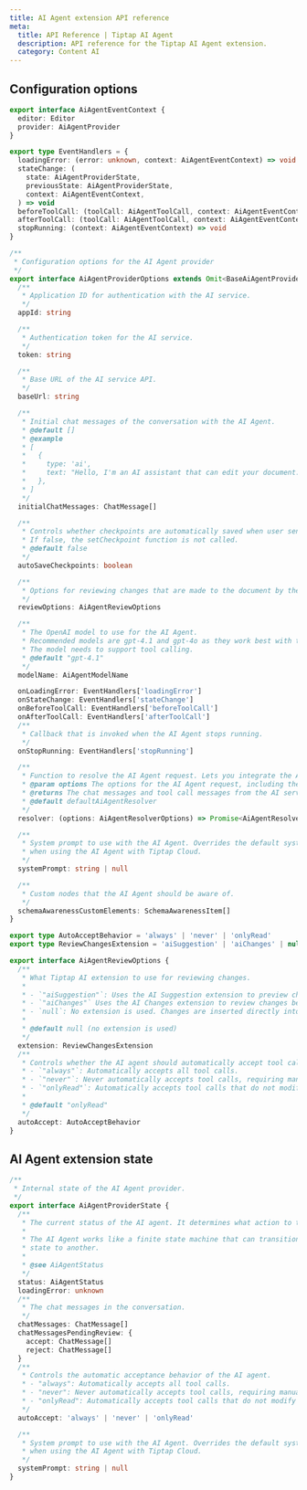 ```yaml
---
title: AI Agent extension API reference
meta:
  title: API Reference | Tiptap AI Agent
  description: API reference for the Tiptap AI Agent extension.
  category: Content AI
---
```


## Configuration options

```ts
export interface AiAgentEventContext {
  editor: Editor
  provider: AiAgentProvider
}

export type EventHandlers = {
  loadingError: (error: unknown, context: AiAgentEventContext) => void
  stateChange: (
    state: AiAgentProviderState,
    previousState: AiAgentProviderState,
    context: AiAgentEventContext,
  ) => void
  beforeToolCall: (toolCall: AiAgentToolCall, context: AiAgentEventContext) => void
  afterToolCall: (toolCall: AiAgentToolCall, context: AiAgentEventContext) => void
  stopRunning: (context: AiAgentEventContext) => void
}

/**
 * Configuration options for the AI Agent provider
 */
export interface AiAgentProviderOptions extends Omit<BaseAiAgentProviderOptions, 'onStateChange'> {
  /**
   * Application ID for authentication with the AI service.
   */
  appId: string

  /**
   * Authentication token for the AI service.
   */
  token: string

  /**
   * Base URL of the AI service API.
   */
  baseUrl: string

  /**
   * Initial chat messages of the conversation with the AI Agent.
   * @default []
   * @example
   * [
   *   {
   *     type: 'ai',
   *     text: "Hello, I'm an AI assistant that can edit your document. How can I help you?",
   *   },
   * ]
   */
  initialChatMessages: ChatMessage[]

  /**
   * Controls whether checkpoints are automatically saved when user sends a message or accepts a tool call.
   * If false, the setCheckpoint function is not called.
   * @default false
   */
  autoSaveCheckpoints: boolean

  /**
   * Options for reviewing changes that are made to the document by the AI Agent.
   */
  reviewOptions: AiAgentReviewOptions

  /**
   * The OpenAI model to use for the AI Agent.
   * Recommended models are gpt-4.1 and gpt-4o as they work best with the AI Agent.
   * The model needs to support tool calling.
   * @default "gpt-4.1"
   */
  modelName: AiAgentModelName

  onLoadingError: EventHandlers['loadingError']
  onStateChange: EventHandlers['stateChange']
  onBeforeToolCall: EventHandlers['beforeToolCall']
  onAfterToolCall: EventHandlers['afterToolCall']
  /**
   * Callback that is invoked when the AI Agent stops running.
   */
  onStopRunning: EventHandlers['stopRunning']

  /**
   * Function to resolve the AI Agent request. Lets you integrate the AI Agent with your own backend service.
   * @param options The options for the AI Agent request, including the chat messages, tool handlers, and model name.
   * @returns The chat messages and tool call messages from the AI service
   * @default defaultAiAgentResolver
   */
  resolver: (options: AiAgentResolverOptions) => Promise<AiAgentResolverReturn>

  /**
   * System prompt to use with the AI Agent. Overrides the default system prompt
   * when using the AI Agent with Tiptap Cloud.
   */
  systemPrompt: string | null

  /**
   * Custom nodes that the AI Agent should be aware of.
   */
  schemaAwarenessCustomElements: SchemaAwarenessItem[]
}

export type AutoAcceptBehavior = 'always' | 'never' | 'onlyRead'
export type ReviewChangesExtension = 'aiSuggestion' | 'aiChanges' | null

export interface AiAgentReviewOptions {
  /**
   * What Tiptap AI extension to use for reviewing changes.
   *
   * - `"aiSuggestion"`: Uses the AI Suggestion extension to preview changes before they are inserted
   * - `"aiChanges"` Uses the AI Changes extension to review changes before they are inserted
   * - `null`: No extension is used. Changes are inserted directly into the document.
   *
   * @default null (no extension is used)
   */
  extension: ReviewChangesExtension
  /**
   * Controls whether the AI agent should automatically accept tool calls that modify the editor content.
   * - `"always"`: Automatically accepts all tool calls.
   * - `"never"`: Never automatically accepts tool calls, requiring manual review.
   * - `"onlyRead"`: Automatically accepts tool calls that do not modify the editor content.
   *
   * @default "onlyRead"
   */
  autoAccept: AutoAcceptBehavior
}
```

## AI Agent extension state

```ts
/**
 * Internal state of the AI Agent provider.
 */
export interface AiAgentProviderState {
  /**
   * The current status of the AI agent. It determines what action to take next.
   *
   * The AI Agent works like a finite state machine that can transition from one
   * state to another.
   *
   * @see AiAgentStatus
   */
  status: AiAgentStatus
  loadingError: unknown
  /**
   * The chat messages in the conversation.
   */
  chatMessages: ChatMessage[]
  chatMessagesPendingReview: {
    accept: ChatMessage[]
    reject: ChatMessage[]
  }
  /**
   * Controls the automatic acceptance behavior of the AI agent.
   * - "always": Automatically accepts all tool calls.
   * - "never": Never automatically accepts tool calls, requiring manual review.
   * - "onlyRead": Automatically accepts tool calls that do not modify the editor content.
   */
  autoAccept: 'always' | 'never' | 'onlyRead'

  /**
   * System prompt to use with the AI Agent. Overrides the default system prompt
   * when using the AI Agent with Tiptap Cloud.
   */
  systemPrompt: string | null
}
```
